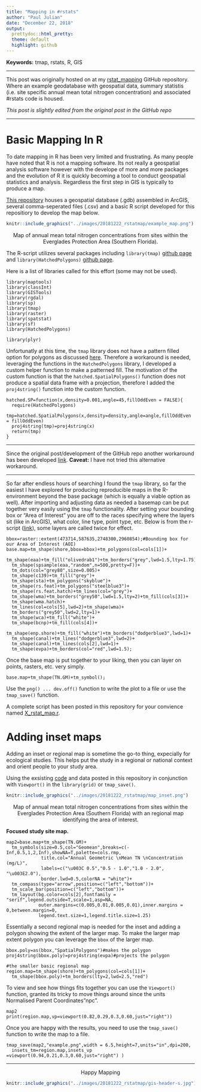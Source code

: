 ```yaml
---
title: "Mapping in #rstats"
author: "Paul Julian"
date: "December 22, 2018"
output: 
  prettydoc::html_pretty:
  theme: default
  highlight: github
---
```


__Keywords:__ tmap, rstats, R, GIS

***

This post was originally hosted on at my  [rstat_mapping](https://github.com/SwampThingPaul/rstat_mapping) GitHub repository. Where an example geodatabase with geospatial data, summary statistis (i.e. site specific annual mean total nitrogen concentration) and associated #rstats code is housed. 

_This post is slightly edited from the original post in the GitHub repo_

***

# Basic Mapping In R

To date mapping in R has been very limited and frustrating. As many people have noted that R is not a mapping software. Its not really a geospatial analysis software however with the develope of more and more packages and the evolution of R it is quickly becoming a tool to conduct geospatial statistics and analysis. Regardless the first step in GIS is typically to produce a map.

[This repository](https://github.com/SwampThingPaul/rstat_mapping) houses a geospatial database (.gdb) assembled in ArcGIS, several comma-seperated files (.csv) and a basic R script developed for this repositiory to develop the map below.

```r
knitr::include_graphics("../images/20181222_rstatmap/example_map.png")
```
<center> Map of annual mean total nitrogen concentrations from sites within the Everglades Protection Area (Southern Florida).</center>


The R-script utilizes several packages including `library(tmap)` [github page](https://github.com/mtennekes/tmap) and `library(HatchedPolygons)` [github page](https://github.com/statnmap/HatchedPolygons). 

Here is a list of libraries called for this effort (some may not be used).
```
library(maptools)
library(classInt)
library(GISTools)
library(rgdal)
library(sp)
library(tmap)
library(raster)
library(spatstat)
library(sf)
library(HatchedPolygons)

library(plyr)
```

Unfortunatly at this time, the `tmap` library does not have a pattern filled option for polygons as discussed [here](https://github.com/mtennekes/tmap/issues/49). Therefore a workaround is needed, leveraging the functions in the `HatchedPolygons` library, I developed a custom helper function to make a patterned fill. The motivation of the custom function is that the `hatched.SpatialPolygons()` function does not produce a spatial data frame with a projection, therefore I added the `proj4string()` function into the custom function.  

```
hatched.SP=function(x,density=0.001,angle=45,fillOddEven = FALSE){
  require(HatchedPolygons)
  tmp=hatched.SpatialPolygons(x,density=density,angle=angle,fillOddEven = fillOddEven)
  proj4string(tmp)=proj4string(x)
  return(tmp)
}
```

****

Since the original post/development of the GitHub repo another workaround has been developed [link](https://github.com/mtennekes/tmap/issues/49#issuecomment-448692646). __Caveat:__ I have not tried this alternative workaround.

****

So far after endless hours of searching I found the `tmap` library, so far the easiest I have explored for producing reproducible maps in the R-environment beyond the base package (which is equally a viable option as well). After importing and adjusting data as needed a basemap can be put together very easily using the `tmap` functionality. After setting your bounding box or "Area of Interest" you are off to the races specifying where the layers sit (like in ArcGIS), what color, line type, point type, etc. Below is from the r-script ([link](https://github.com/SwampThingPaul/rstat_mapping/blob/6cb5b478149678830c7e9d5e09de66918623ce94/X_rstat_map.R)), some layers are called twice for effect. 


```
bbox=raster::extent(473714,587635,2748300,2960854);#Bounding box for our Area of Interest (AOI)
base.map=tm_shape(shore,bbox=bbox)+tm_polygons(col=cols[1])+
  tm_shape(eaa)+tm_fill("olivedrab1")+tm_borders("grey",lwd=1.5,lty=1.75)+
  tm_shape(spsample(eaa,"random",n=500,pretty=F))+
  tm_dots(col="grey80",size=0.005)+
  tm_shape(c139)+tm_fill("grey")+
  tm_shape(sta)+tm_polygons("skyblue")+
  tm_shape(rs.feat)+tm_polygons("steelblue3")+
  tm_shape(rs.feat.hatch)+tm_lines(col="grey")+
  tm_shape(wma)+tm_borders("grey50",lwd=1.5,lty=2)+tm_fill(cols[3])+
  tm_shape(wma.hatch)+
  tm_lines(col=cols[5],lwd=2)+tm_shape(wma)+
  tm_borders("grey50",lwd=2,lty=1)+
  tm_shape(wca)+tm_fill("white")+
  tm_shape(bcnp)+tm_fill(cols[4])+
  tm_shape(enp.shore)+tm_fill("white")+tm_borders("dodgerblue3",lwd=1)+
  tm_shape(canal)+tm_lines("dodgerblue3",lwd=2)+
  tm_shape(canal)+tm_lines(cols[2],lwd=1)+
  tm_shape(evpa)+tm_borders(col="red",lwd=1.5);
```

Once the base map is put together to your liking, then you can layer on points, rasters, etc. very simply. 

```
base.map+tm_shape(TN.GM)+tm_symbol();
```
Use the `png() ... dev.off()` function to write the plot to a file or use the `tmap_save()` function. 

A complete script has been posted in this repository for your convience named [X_rstat_map.r](https://github.com/SwampThingPaul/rstat_mapping/blob/6cb5b478149678830c7e9d5e09de66918623ce94/X_rstat_map.R). 


# Adding inset maps

Adding an inset or regional map is sometime the go-to thing, expecially for ecological studies. This helps put the study in a regional or national context and orient people to your study area. 

Using the exsisting [code](https://github.com/SwampThingPaul/rstat_mapping/blob/f64c19d9c00d66986d969b4c7d2e02c9c88407fe/X_rstat_map.R) and data posted in this repository in conjunction with `Viewport()` in the `library(grid)` or `tmap_save()`.

```r
knitr::include_graphics("../images/20181222_rstatmap/map_inset.png")
```
<center> Map of annual mean total nitrogen concentrations from sites within the Everglades Protection Area (Southern Florida) with an regional map identifying the area of interest.</center>

__Focused study site map.__
```
map2=base.map+tm_shape(TN.GM)+
  tm_symbols(size=0.5,col="Geomean",breaks=c(-Inf,0.5,1,2,Inf),showNA=T,palette=cols.rmp,
             title.col="Annual Geometric \nMean TN \nConcentration (mg/L)",
             labels=c("\u003C 0.5","0.5 - 1.0","1.0 - 2.0", "\u003E2.0"),
             border.lwd=0.5,colorNA = "white")+
  tm_compass(type="arrow",position=c("left","bottom"))+
  tm_scale_bar(position=c("left","bottom"))+
  tm_layout(bg.color=cols[2],fontfamily = "serif",legend.outside=T,scale=1,asp=NA,
            outer.margins=c(0.005,0.01,0.005,0.01),inner.margins = 0,between.margin=0,
            legend.text.size=1,legend.title.size=1.25)
```

Essentially a second regional map is needed for the inset and adding a polygon showing the extent of the larger map. To make the larger map extent polygon you can leverage the `bbox` of the larger map.

```
bbox.poly=as(bbox,"SpatialPolygons")#makes the polygon
proj4string(bbox.poly)=proj4string(evpa)#projects the polygon

#the smaller basic regional map
region.map=tm_shape(shore)+tm_polygons(col=cols[1])+
  tm_shape(bbox.poly)+tm_borders(lty=2,lwd=2.5,"red")
```

To view and see how things fits together you can use the `Viewport()` function, granted its tricky to move things around since the units Normalised Parent Coordinates"npc".

```
map2
print(region.map,vp=viewport(0.82,0.29,0.3,0.60,just="right"))
```

Once you are happy with the results, you need to use the `tmap_save()` function to write the map to a file.  

```
tmap_save(map2,"example.png",width = 6.5,height=7,units="in",dpi=200,
  insets_tm=region.map,insets_vp =viewport(0.94,0.21,0.3,0.60,just="right") )
```
***

<center>Happy Mapping</center>

```r
knitr::include_graphics("../images/20181222_rstatmap/gis-header-s.jpg")
```

<br>
